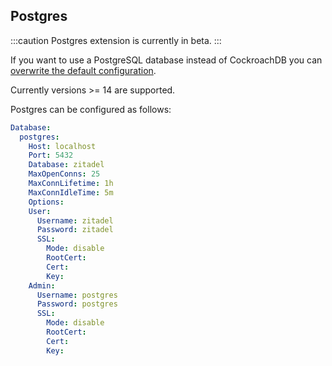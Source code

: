 ## Postgres

:::caution
Postgres extension is currently in beta.
:::

If you want to use a PostgreSQL database instead of CockroachDB you can [overwrite the default configuration](../configure/configure.mdx).

Currently versions >= 14 are supported.

Postgres can be configured as follows:

```yaml
Database:
  postgres:
    Host: localhost
    Port: 5432
    Database: zitadel
    MaxOpenConns: 25
    MaxConnLifetime: 1h
    MaxConnIdleTime: 5m
    Options:
    User:
      Username: zitadel
      Password: zitadel
      SSL:
        Mode: disable
        RootCert:
        Cert:
        Key:
    Admin:
      Username: postgres
      Password: postgres
      SSL:
        Mode: disable
        RootCert:
        Cert:
        Key:
```
